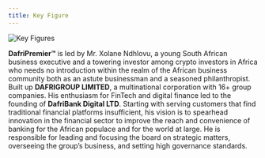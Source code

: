 ```yaml
---
title: Key Figure
---
```


<img src="/images/key-figures.jpg" class="h-96 w-auto" alt="Key Figures" />

**DafriPremier™** is led by Mr. Xolane Ndhlovu, a young South African business executive and a towering investor among crypto investors in Africa who needs no introduction within the realm of the African business community both as an astute businessman and a seasoned philanthropist. Built up **DAFRIGROUP LIMITED**, a multinational corporation with 16+ group companies. His enthusiasm for FinTech and digital finance led to the founding of **DafriBank Digital LTD**. Starting with serving customers that find traditional financial platforms insufficient, his vision is to spearhead innovation in the financial sector to improve the reach and convenience of banking for the African populace and for the world at large. He is responsible for leading and focusing the board on strategic matters, overseeing the group’s business, and setting high governance standards.
